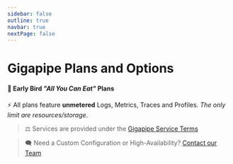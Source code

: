 ```yaml
---
sidebar: false
outline: true
navbar: true
nextPage: false
---
```



# Gigapipe Plans and Options

#### 🐣 Early Bird _"All You Can Eat"_ Plans

⚡ All plans feature **unmetered** Logs, Metrics, Traces and Profiles. _The only limit are resources/storage_.

<PricingCalculator />

> ⚖️ Services are provided under the [Gigapipe Service Terms](/legal)

> 🗨️ Need a Custom Configuration or High-Availability? [Contact our Team](https://docs.google.com/forms/d/e/1FAIpQLSeb_eMwgtpbOk0ejAVW7ihKAzkt0WKnLwCQFyHkIzl5DAU2ig/viewform)
